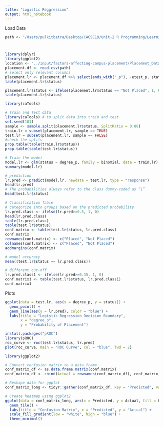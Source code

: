 ```yaml
---
title: "Logistic Reggression"
output: html_notebook
---
```


Load Data

```r
path <- "/Users/pulkitbatra/Desktop/CACSC19/Unit-2 R Programming/Learning R/Assignment/Placement_Data_Full_Class.csv"



library(dplyr)
library(ggplot2)
location <- "../input/factors-affecting-campus-placement/Placement_Data_Full_Class.csv"
placement.df <- read.csv(path)
# select only relevant columns
placement.lr <- placement.df %>% select(ends_with("_p"), -etest_p, status)
table(placement.lr$status)

placement.lr$status <- ifelse(placement.lr$status == "Not Placed", 1, 0)
table(placement.lr$status)

```

```r

library(caTools)
```


```r
# Train and Test data
library(caTools) # to split data into train and test
set.seed(101)
sample <- sample.split(placement.lr$status, SplitRatio = 0.80)
train.lr = subset(placement.lr, sample == TRUE)
test.lr = subset(placement.lr, sample == FALSE)
#check the splits
prop.table(table(train.lr$status))
prop.table(table(test.lr$status))
```

```r
# Train the model
model.lr <- glm(status ~ degree_p, family = binomial, data = train.lr)
summary(model.lr)
```

```r
# prediction
lr.pred <- predict(model.lr, newdata = test.lr, type = "response")
head(lr.pred)
# The probabilities always refer to the class dummy-coded as “1”
head(test.lr$status)
```


```r
# Classification Table
# categorize into groups based on the predicted probability
lr.pred.class <- ifelse(lr.pred>=0.5, 1, 0)
head(lr.pred.class)
table(lr.pred.class)
table(test.lr$status)
conf.matrix <- table(test.lr$status, lr.pred.class)
conf.matrix
rownames(conf.matrix) <- c("Placed", "Not Placed")
colnames(conf.matrix) <- c("Placed", "Not Placed")
addmargins(conf.matrix)
```


```r
# model accuracy
mean((test.lr$status == lr.pred.class))
```


```r
# different cut-off
lr.pred.class1 <- ifelse(lr.pred>=0.35, 1, 0)
conf.matrix1 <- table(test.lr$status, lr.pred.class1)
conf.matrix1
```


Plots


```r
ggplot(data = test.lr, aes(x = degree_p, y = status)) +
  geom_point() +
  geom_line(aes(y = lr.pred), color = "blue") +
  labs(title = "Logistic Regression Decision Boundary",
       x = "degree_p",
       y = "Probability of Placement")

```

```r
install.packages("pROC")
library(pROC)
roc_curve <- roc(test.lr$status, lr.pred)
plot(roc_curve, main = "ROC Curve", col = "blue", lwd = 2)

```


```r
library(ggplot2)

# Convert confusion matrix to a data frame
conf_matrix_df <- as.data.frame.matrix(conf.matrix)
conf_matrix_df <- cbind(Actual = rownames(conf_matrix_df), conf_matrix_df)

# Reshape data for ggplot
conf_matrix_long <- tidyr::gather(conf_matrix_df, key = "Predicted", value = "Frequency", -Actual)

# Create heatmap using ggplot2
ggplot(data = conf_matrix_long, aes(x = Predicted, y = Actual, fill = Frequency)) +
  geom_tile() +
  labs(title = "Confusion Matrix", x = "Predicted", y = "Actual") +
  scale_fill_gradient(low = "white", high = "blue") +
  theme_minimal()


```

